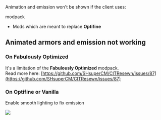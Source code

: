 

<Warning>
Animation and emission won't be shown if the client uses:

<Card title="**Fabulously Optimized**" icon="download" href="https://www.curseforge.com/minecraft/modpacks/fabulously-optimized" horizontal></Card> modpack
* Mods which are meant to replace **Optifine**
</Warning>


## Animated armors and emission not working

### On Fabulously Optimized

It's a limitation of the **Fabulously Optimized** modpack.\
Read more here: [https://github.com/SHsuperCM/CITResewn/issues/87](https://github.com/SHsuperCM/CITResewn/issues/87)

### On Optifine or Vanilla

Enable smooth lighting to fix emission

![](</assets/images/image (197).png>)